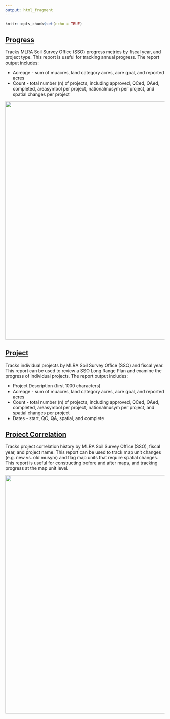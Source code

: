 ```yaml
---
output: html_fragment
---
```


```r
knitr::opts_chunk$set(echo = TRUE)
```


## [Progress](https://nasis.sc.egov.usda.gov/NasisReportsWebSite/limsreport.aspx?report_name=get_progress_from_LIMS)

Tracks MLRA Soil Survey Office (SSO) progress metrics by fiscal year, and project type. This report is useful for tracking annual progress. The report output includes:

* Acreage - sum of muacres, land category acres, acre goal, and reported acres
* Count - total number (n) of projects, including approved, QCed, QAed, completed, areasymbol per project, nationalmusym per project, and spatial changes per project

![](figures/progress_chart.png){width=750px}


## [Project](https://nasis.sc.egov.usda.gov/NasisReportsWebSite/limsreport.aspx?report_name=get_project_from_LIMS)

Tracks individual projects by MLRA Soil Survey Office (SSO) and fiscal year. This report can be used to review a SSO Long Range Plan and examine the progress of individual projects. The report output includes:

* Project Description (first 1000 characters)
* Acreage - sum of muacres, land category acres, acre goal, and reported acres
* Count - total number (n) of projects, including approved, QCed, QAed, completed, areasymbol per project, nationalmusym per project, and spatial changes per project
* Dates - start, QC, QA, spatial, and complete


## [Project Correlation](https://nasis.sc.egov.usda.gov/NasisReportsWebSite/limsreport.aspx?report_name=get_project_correlation_from_LIMS)

Tracks project correlation history by MLRA Soil Survey Office (SSO), fiscal year, and project name. This report can be used to track map unit changes (e.g. new vs. old musym) and flag map units that require spatial changes. This report is useful for constructing before and after maps, and tracking progress at the map unit level.

![](figures/progress_map.png){width=750px}
